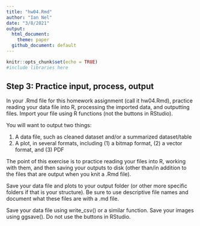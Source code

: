 ```yaml
---
title: "hw04.Rmd"
author: "Ian Nel"
date: "3/8/2021"
output: 
  html_document:
    theme: paper
  github_document: default 
---
```


```r
knitr::opts_chunk$set(echo = TRUE)
#include libraries here
```

## Step 3: Practice input, process, output 

In your .Rmd file for this homework assignment (call it hw04.Rmd), practice reading your data file into R, processing the imported data, and outputting files. Import your file using R functions (not the buttons in RStudio).

You will want to output two things:

1. A data file, such as cleaned dataset and/or a summarized dataset/table
2. A plot, in several formats, including (1) a bitmap format, (2) a vector format, and (3) PDF

The point of this exercise is to practice reading your files into R, working with them, and then saving your outputs to disk (other than/in addition to the files that are output when you knit a .Rmd file).

Save your data file and plots to your output folder (or other more specific folders if that is your structure). Be sure to use descriptive file names and document what these files are with a .md file.

Save your data file using write_csv() or a similar function. Save your images using ggsave(). Do not use the buttons in RStudio.